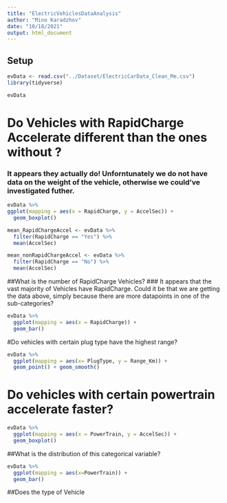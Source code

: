 ```yaml
---
title: "ElectricVehiclesDataAnalysis"
author: "Mino Karadzhov"
date: "10/18/2021"
output: html_document
---
```


## Setup
```r
evData <- read.csv("../Dataset/ElectricCarData_Clean_Me.csv")
library(tidyverse)
```
```r
evData
```

# Do Vehicles with RapidCharge Accelerate different than the ones without ?
### It appears they actually do! Unforntunately we do not have data on the weight of the vehicle, otherwise we could've investigated futher.
```r
evData %>%
ggplot(mapping = aes(x = RapidCharge, y = AccelSec)) +
  geom_boxplot()
```
```r
mean_RapidChargeAccel <- evData %>%
  filter(RapidCharge == "Yes") %>%
  mean(AccelSec)
```
```r
mean_nonRapidChargeAccel <- evData %>%
  filter(RapidCharge == "No") %>%
  mean(AccelSec)
```



##What is the number of RapidCharge Vehicles?
### It appears that the vast majority of Vehicles have RapidCharge. Could it be that we are getting the data above, simply because there are more datapoints in one of the sub-categories?
```r
evData %>%
  ggplot(mapping = aes(x = RapidCharge)) +
  geom_bar()
```
#Do vehicles with certain plug type have the highest range?
```r
evData %>%
  ggplot(mapping = aes(x= PlugType, y = Range_Km)) +
  geom_point() + geom_smooth()
```
# Do vehicles with certain powertrain accelerate faster?
```r
evData %>%
  ggplot(mapping = aes(x = PowerTrain, y = AccelSec)) +
  geom_boxplot()
```
##What is the distribution of this categorical variable?
```r
evData %>%
  ggplot(mapping = aes(x=PowerTrain)) +
  geom_bar()
```
##Does the type of Vehicle
